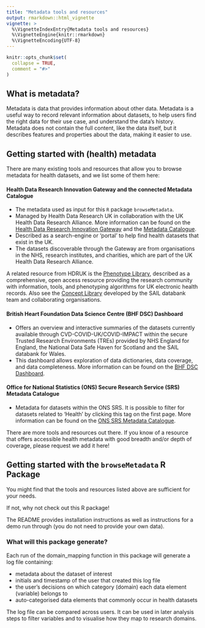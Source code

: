 ```yaml
---
title: "Metadata tools and resources"
output: rmarkdown::html_vignette
vignette: >
  %\VignetteIndexEntry{Metadata tools and resources}
  %\VignetteEngine{knitr::rmarkdown}
  %\VignetteEncoding{UTF-8}
---
```


```r
knitr::opts_chunk$set(
  collapse = TRUE,
  comment = "#>"
)
```

## What is metadata?

Metadata is data that provides information about other data. Metadata is a useful way to record relevant information about datasets, to help users find the right data for their use case, and understand the data's history. Metadata does not contain the full content, like the data itself, but it describes features and properties about the data, making it easier to use. 

## Getting started with (health) metadata 

There are many existing tools and resources that allow you to browse metadata for health datasets, and we list some of them here:

#### Health Data Research Innovation Gateway and the connected Metadata Catalogue

- The metadata used as input for this `R` package `browseMetadata`.
- Managed by Health Data Research UK in collaboration with the UK Health Data Research Alliance. More information can be found on the [Health Data Research Innovation Gateway](https://web.www.healthdatagateway.org/search?search=&datasetSort=latest&tab=Datasets) and the [Metadata Catalogue](https://modelcatalogue.cs.ox.ac.uk/hdruk_live/).
- Described as a search-engine or ‘portal’ to help find health datasets that exist in the UK.
- The datasets discoverable through the Gateway are from organisations in the NHS, research institutes, and charities, which are part of the UK Health Data Research Alliance.

A related resource from HDRUK is the [Phenotype Library](https://phenotypes.healthdatagateway.org), described as a comprehensive, open access resource providing the research community with information, tools, and phenotyping algorithms for UK electronic health records. Also see the [Concept Library](https://conceptlibrary.saildatabank.com) developed by the SAIL databank team and collaborating organisations.

#### British Heart Foundation Data Science Centre (BHF DSC) Dashboard

- Offers an overview and interactive summaries of the datasets currently available through CVD-COVID-UK/COVID-IMPACT within the secure Trusted Research Environments (TREs) provided by NHS England for England, the National Data Safe Haven for Scotland and the SAIL databank for Wales.
- This dashboard allows exploration of data dictionaries, data coverage, and data completeness. More information can be found on the [BHF DSC Dashboard](https://bhf-dsc-hds.shinyapps.io/cvd-covid-tre-dashboard).

#### Office for National Statistics (ONS) Secure Research Service (SRS) Metadata Catalogue

- Metadata for datasets within the ONS SRS. It is possible to filter for datasets related to 'Health' by clicking this tag on the first page. More information can be found on the [ONS SRS Metadata Catalogue](https://ons.metadata.works/).

There are more tools and resources out there. If you know of a resource that offers accessible health metadata with good breadth and/or depth of coverage, please request we add it here!

## Getting started with the `browseMetadata` R Package

You might find that the tools and resources listed above are sufficient for your needs. 

If not, why not check out this R package!

The README provides installation instructions as well as instructions for a demo run through (you do not need to provide your own data). 

### What will this package generate?

Each run of the domain_mapping function in this package will generate a log file containing:

- metadata about the dataset of interest
- initials and timestamp of the user that created this log file
- the user's decisions on which category (domain) each data element (variable) belongs to 
- auto-categorised data elements that commonly occur in health datasets 

The log file can be compared across users. It can be used in later analysis steps to filter variables and to visualise how they map to research domains.
